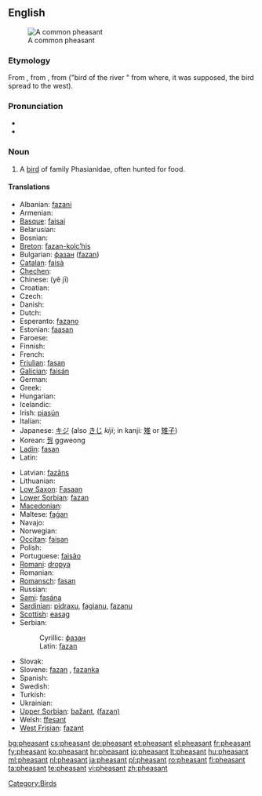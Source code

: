 {{wikipedia}}
==English==
[[Image:Common Pheasant (Hybride).jpg|thumb|A common pheasant]]

===Etymology===
From {{etyl|fro|en}} {{term|fesan|lang=fro}}, from {{etyl|la|en}} {{term|phasianus|phāsiānus|lang=la}}, from {{etyl|grc|en}} {{term|φασιανός|lang=grc|sc=Grek|tr=phasianós (órnis)}} ("bird of the river {{term|Φᾶσις|lang=grc|sc=Grek|tr=Phȃsis}}" from where, it was supposed, the bird spread to the west).

===Pronunciation===
* {{IPA|/ˈfɛzənt/}}
* {{audio|en-us-pheasant.ogg|Audio (US)}}

===Noun===
{{en-noun}}

# A [[bird]] of family Phasianidae, often hunted for food.

====Translations====
{{trans-top|bird of family Phasianidae, often hunted for food}}
* Albanian: [[fazani]]
* Armenian: {{t-|hy|փասիան|tr=p'asian}}
* [[Basque]]: [[faisai]]
* Belarusian: {{t-|be|фазан|xs=Belarusian}}
* Bosnian: {{t-|bs|fazan|m}}
* [[Breton]]: [[fazan-kolc’his]]
* Bulgarian: [[фазан]] ([[fazan]])
* [[Catalan]]: [[faisà]]
* [[Chechen]]: {{tø|ce|аккха нIаьна}}
* Chinese: {{zh-ts|野雞|野鸡}} (yě jī)
* Croatian: {{t+|hr|fazan|m}}
* Czech: {{t+|cs|bažant|m}}
* Danish: {{t-|da|fasan}}
* Dutch: {{t+|nl|fazant|m}}
* Esperanto: [[fazano]]
* Estonian: [[faasan]]
* Faroese: {{t|fo|fasánur}}
* Finnish: {{t+|fi|fasaani}}
* French: {{t+|fr|faisan|m}}
* [[Friulian]]: [[fasan]]
* [[Galician]]: [[faisán]]
* German: {{t+|de|Fasan|m}}
* Greek: {{t+|el|φασιανόs||tr=phasianós}}
* Hungarian: {{t+|hu|fácán}}
* Icelandic: {{t|is|fashani}}
* Irish: [[piasún]]
* Italian: {{t+|it|fagiano|m}}
* Japanese: [[キジ]] (also [[きじ]] ''kiji''; in kanji: [[雉]] or [[雉子]])
* Korean: [[꿩]] ggweong
* [[Ladin]]: [[fasan]]
* Latin: {{t+|la|phasianus|m|alt=phāsiānus}}
{{trans-mid}}
* Latvian: [[fazāns]]
* Lithuanian: {{t+|lt|fazanas|xs=Lithuanian}}
* [[Low Saxon]]: [[Fasaan]] {{m}}
* [[Lower Sorbian]]: [[fazan]]
* [[Macedonian]]: {{t-|mk|фазан|m|tr=fázan}}
* Maltese: [[faġan]]
* Navajo: {{tø|nv|zéédzísgaii}}
* Norwegian: {{t-|no|fasan}}
* [[Occitan]]: [[faisan]]
* Polish: {{t+|pl|bażant}}
* Portuguese: [[faisão]]
* [[Romani]]: [[dropya]] {{f}}
* Romanian: {{t+|ro|fazan}}
* [[Romansch]]: [[fasan]]
* Russian: {{t+|ru|фазан|m|tr=fazán}}
* [[Sami]]: [[fasána]]
* [[Sardinian]]: [[pidraxu]], [[fagianu]], [[fazanu]]
* [[Scottish]]: [[easag]]
* Serbian:
*: Cyrillic: [[фазан#Serbian|фазан]] {{m}}
*: Latin: [[fazan#Serbian|fazan]] {{m}}
* Slovak: {{t-|sk|bažant}}
* Slovene: [[fazan]] {{m}}, [[fazanka]] {{f}}
* Spanish: {{t-|es|faisán|m}}
* Swedish: {{t+|sv|fasan}}
* Turkish: {{t+|tr|sülün}}
* Ukrainian: {{t-|uk|фазан|xs=Ukrainian}}
* [[Upper Sorbian]]: [[bažant]], [[(fazan)]]
* Welsh: [[ffesant]]
* [[West Frisian]]: [[fazant]]
{{trans-bottom}}

[[Category:Birds]]

[[bg:pheasant]]
[[cs:pheasant]]
[[de:pheasant]]
[[et:pheasant]]
[[el:pheasant]]
[[fr:pheasant]]
[[fy:pheasant]]
[[ko:pheasant]]
[[hr:pheasant]]
[[io:pheasant]]
[[lt:pheasant]]
[[hu:pheasant]]
[[ml:pheasant]]
[[nl:pheasant]]
[[ja:pheasant]]
[[pl:pheasant]]
[[ro:pheasant]]
[[fi:pheasant]]
[[ta:pheasant]]
[[te:pheasant]]
[[vi:pheasant]]
[[zh:pheasant]]